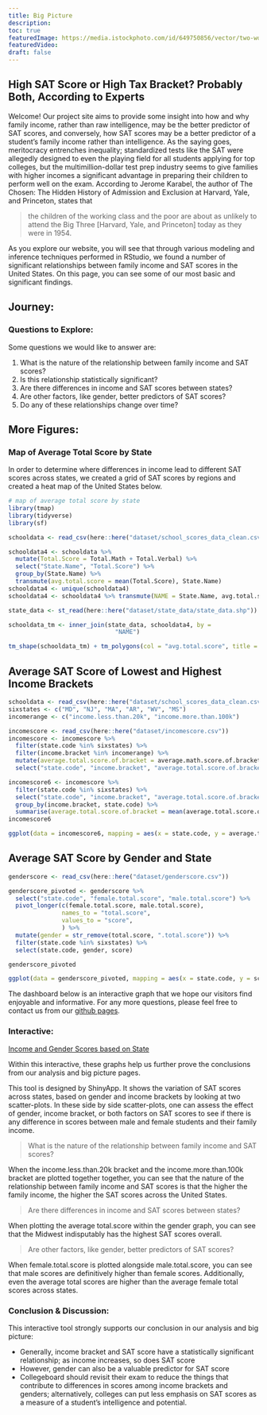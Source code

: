 ```yaml
---
title: Big Picture
description:
toc: true
featuredImage: https://media.istockphoto.com/id/649750856/vector/two-women-in-the-discussion.jpg?s=612x612&w=0&k=20&c=7t00YuJDJAuvH6tqBfYh3McAzl-2uV4GFWFtWZMfpi4=
featuredVideo:
draft: false
---
```

## High SAT Score or High Tax Bracket? Probably Both, According to Experts

Welcome! Our project site aims to provide some insight into how and why family income, rather than raw intelligence, may be the better predictor of SAT scores, and conversely, how SAT scores may be a better predictor of a student’s family income rather than intelligence. As the saying goes, meritocracy entrenches inequality; standardized tests like the SAT were allegedly designed to even the playing field for all students applying for top colleges, but the multimillion-dollar test prep industry seems to give families with higher incomes a significant advantage in preparing their children to perform well on the exam. According to Jerome Karabel, the author of The Chosen: The Hidden History of Admission and Exclusion at Harvard, Yale, and Princeton, states that 

 > the children of the working class and the poor are about as unlikely to attend the Big Three [Harvard, Yale, and Princeton] today as they were in 1954.

As you explore our website, you will see that through various modeling and inference techniques performed in RStudio, we found a number of significant relationships between family income and SAT scores in the United States. On this page, you can see some of our most basic and significant findings.

## Journey: 
### Questions to Explore:

Some questions we would like to answer are:

1. What is the nature of the relationship between family income and SAT scores?
2. Is this relationship statistically significant?
3. Are there differences in income and SAT scores between states? 
4. Are other factors, like gender, better predictors of SAT scores?
5. Do any of these relationships change over time?

## More Figures:

### Map of Average Total Score by State

In order to determine where differences in income lead to different SAT scores across states, we created a grid of SAT scores by regions and created a heat map of the United States below.

```r
# map of average total score by state
library(tmap)
library(tidyverse)
library(sf)

schooldata <- read_csv(here::here("dataset/school_scores_data_clean.csv"))

schooldata4 <- schooldata %>%
  mutate(Total.Score = Total.Math + Total.Verbal) %>%
  select("State.Name", "Total.Score") %>%
  group_by(State.Name) %>%
  transmute(avg.total.score = mean(Total.Score), State.Name)
schooldata4 <- unique(schooldata4)
schooldata4 <- schooldata4 %>% transmute(NAME = State.Name, avg.total.score)

state_data <- st_read(here::here("dataset/state_data/state_data.shp"))

schooldata_tm <- inner_join(state_data, schooldata4, by =
                              "NAME")

tm_shape(schooldata_tm) + tm_polygons(col = "avg.total.score", title = "Avg SAT Score") + tm_layout(title = "Average SAT Score by State", title.position = c("center", "top"))

```

## Average SAT Score of Lowest and Highest Income Brackets

```r
schooldata <- read_csv(here::here("dataset/school_scores_data_clean.csv"))
sixstates <- c("MD", "NJ", "MA", "AR", "WV", "MS")
incomerange <- c("income.less.than.20k", "income.more.than.100k")

incomescore <- read_csv(here::here("dataset/incomescore.csv"))
incomescore <- incomescore %>% 
  filter(state.code %in% sixstates) %>%
  filter(income.bracket %in% incomerange) %>%
  mutate(average.total.score.of.bracket = average.math.score.of.bracket + average.verbal.score.of.bracket) %>% 
  select("state.code", "income.bracket", "average.total.score.of.bracket") 

incomescore6 <- incomescore %>%
  filter(state.code %in% sixstates) %>%
  select("state.code", "income.bracket", "average.total.score.of.bracket") %>%
  group_by(income.bracket, state.code) %>%
  summarise(average.total.score.of.bracket = mean(average.total.score.of.bracket))
incomescore6

ggplot(data = incomescore6, mapping = aes(x = state.code, y = average.total.score.of.bracket, fill = income.bracket)) + geom_col() + labs(x = "State", y = "Average SAT Score", color = "Income Bracket", title = "Average SAT Score of Lowest and Highest Income Brackets") + facet_wrap(~income.bracket) 
```

## Average SAT Score by Gender and State

```r
genderscore <- read_csv(here::here("dataset/genderscore.csv"))

genderscore_pivoted <- genderscore %>%
  select("state.code", "female.total.score", "male.total.score") %>%
  pivot_longer(c(female.total.score, male.total.score),
               names_to = "total.score", 
               values_to = "score",
               ) %>%
  mutate(gender = str_remove(total.score, ".total.score")) %>%
  filter(state.code %in% sixstates) %>%
  select(state.code, gender, score)

genderscore_pivoted

ggplot(data = genderscore_pivoted, mapping = aes(x = state.code, y = score, fill = gender)) + geom_col() + labs(x = "Gender", y = "Average SAT Score", color = "State Code", title = "Average SAT Score by Gender and State") + facet_wrap(~gender) 

```


The dashboard below is an interactive graph that we hope our visitors find enjoyable and informative. For any more questions, please feel free to contact us from our [github pages](https://abctma415f22.netlify.app/about/).

### Interactive:

[Income and Gender Scores based on State](https://avramoutar.shinyapps.io/incomegenderinteractive/)

Within this interactive, these graphs help us further prove the conclusions from our analysis and big picture pages.

This tool is designed by ShinyApp. It shows the variation of SAT scores across states, based on gender and income brackets by looking at two scatter-plots. In these side by side scatter-plots, one can assess the effect of gender, income bracket, or both factors on SAT scores to see if there is any difference in scores between male and female students and their family income. 

 > What is the nature of the relationship between family income and SAT scores?

When the income.less.than.20k bracket and the income.more.than.100k bracket are plotted together together, you can see that the nature of the relationship between family income and SAT scores is that the higher the family income, the higher the SAT scores across the United States. 

 > Are there differences in income and SAT scores between states? 
 
When plotting the average total.score within the gender graph, you can see that the Midwest indisputably has the highest SAT scores overall. 

 > Are other factors, like gender, better predictors of SAT scores?
 
When female.total.score is plotted alongside male.total.score, you can see that male scores are definitively higher than female scores. Additionally, even the average total scores are higher than the average female total scores across states. 

### Conclusion & Discussion:
This interactive tool strongly supports our conclusion in our analysis and big picture:

* Generally, income bracket and SAT score have a statistically significant relationship; as income increases, so does SAT score
* However, gender can also be a valuable predictor for SAT score
* Collegeboard should revisit their exam to reduce the things that contribute to differences in scores among income brackets and genders; alternatively, colleges can put less emphasis on SAT scores as a measure of a student's intelligence and potential. 

